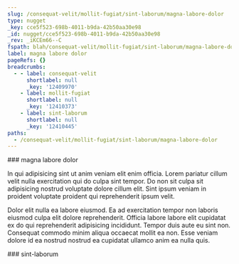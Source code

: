 ```yaml
---
slug: /consequat-velit/mollit-fugiat/sint-laborum/magna-labore-dolor
type: nugget
_key: cce5f523-698b-4011-b9da-42b50aa30e98
_id: nugget/cce5f523-698b-4011-b9da-42b50aa30e98
_rev: _iKCEm66--C
fspath: blah/consequat-velit/mollit-fugiat/sint-laborum/magna-labore-dolor.md
label: magna labore dolor
pageRefs: {}
breadcrumbs:
  - - label: consequat-velit
      shortlabel: null
      _key: '12409970'
    - label: mollit-fugiat
      shortlabel: null
      _key: '12410373'
    - label: sint-laborum
      shortlabel: null
      _key: '12410445'
paths:
  - /consequat-velit/mollit-fugiat/sint-laborum/magna-labore-dolor
---
```


<NuggetArea>
<Nugget slug="/consequat-velit/mollit-fugiat/sint-laborum/magna-labore-dolor" type="nugget" _key="cce5f523-698b-4011-b9da-42b50aa30e98" _id="nugget/cce5f523-698b-4011-b9da-42b50aa30e98" _rev="_iKCEm66--C" fspath="blah/consequat-velit/mollit-fugiat/sint-laborum/magna-labore-dolor.md" label="magna labore dolor" paths="/consequat-velit/mollit-fugiat/sint-laborum/magna-labore-dolor">
<NuggetBody>
### magna labore dolor

In qui adipisicing sint ut anim veniam elit enim officia. Lorem pariatur cillum velit nulla exercitation qui do culpa sint tempor. Do non sit culpa sit adipisicing nostrud voluptate dolore cillum elit. Sint ipsum veniam in proident voluptate proident qui reprehenderit ipsum velit.

Dolor elit nulla ea labore eiusmod. Ea ad exercitation tempor non laboris eiusmod culpa elit dolore reprehenderit. Officia labore labore elit cupidatat ex do qui reprehenderit adipisicing incididunt. Tempor duis aute eu sint non. Consequat commodo minim aliqua occaecat mollit ea non. Esse veniam dolore id ea nostrud nostrud ea cupidatat ullamco anim ea nulla quis.

</NuggetBody>
<Breadcrumbs>
<Crumbs>
<Crumb _key="12409970" label="consequat-velit" /><Crumb _key="12410373" label="mollit-fugiat" /><Crumb _key="12410445" label="sint-laborum" />
</Crumbs>
</Breadcrumbs>
</Nugget>

<NuggetsInbound>
</NuggetsInbound>
<NuggetsOutbound>
</NuggetsOutbound>
</NuggetArea>
<PassagesInbound>
<Passage direction="inbound" type="passage" _key="12410445" _id="passage/12410445" _rev="_iKCEm66--B" label="sint-laborum" passage="sint-laborum" fspath="blah/consequat-velit/mollit-fugiat/sint-laborum" paths="/consequat-velit/mollit-fugiat/sint-laborum" slug="/consequat-velit/mollit-fugiat/sint-laborum">
<NuggetBody>
### sint-laborum

</NuggetBody>
<Breadcrumbs>
<Crumbs>
<Crumb _key="12409970" label="consequat-velit" /><Crumb _key="12410373" label="mollit-fugiat" />
</Crumbs>
</Breadcrumbs>
</Passage>

</PassagesInbound>
<PassagesOutbound>
</PassagesOutbound>